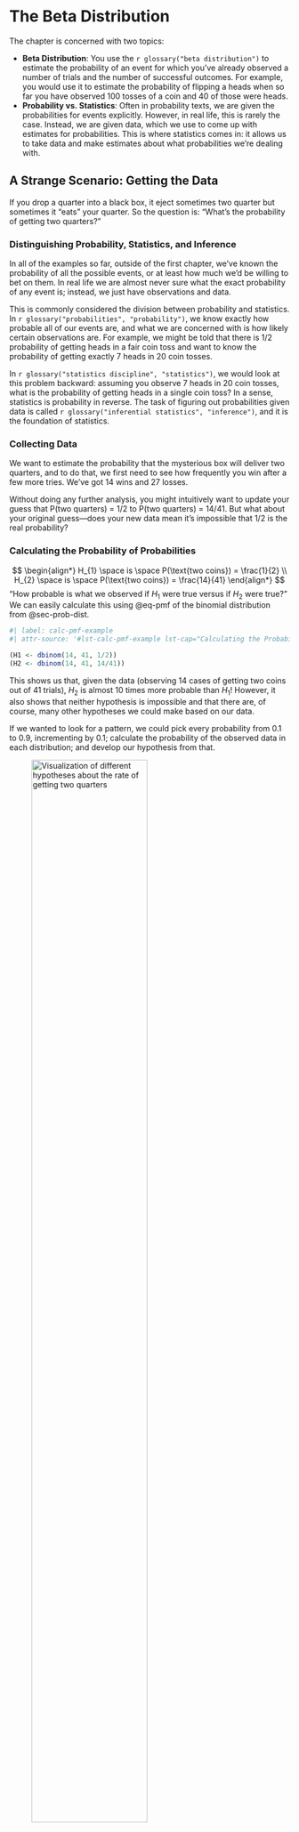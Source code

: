 # The Beta Distribution {#sec-chap-05}

The chapter is concerned with two topics:

-   **Beta Distribution**: You use the `r glossary("beta distribution")`
    to estimate the probability of an event for which you've already
    observed a number of trials and the number of successful outcomes.
    For example, you would use it to estimate the probability of
    flipping a heads when so far you have observed 100 tosses of a coin
    and 40 of those were heads.
-   **Probability vs. Statistics**: Often in probability texts, we are
    given the probabilities for events explicitly. However, in real
    life, this is rarely the case. Instead, we are given data, which we
    use to come up with estimates for probabilities. This is where
    statistics comes in: it allows us to take data and make estimates
    about what probabilities we're dealing with.

## A Strange Scenario: Getting the Data

If you drop a quarter into a black box, it eject sometimes two quarter but
sometimes it "eats" your quarter. So the question is: "What's the
probability of getting two quarters?"

### Distinguishing Probability, Statistics, and Inference

In all of the examples so far, outside of the first chapter, we've known
the probability of all the possible events, or at least how much we'd be
willing to bet on them. In real life we are almost never sure what the
exact probability of any event is; instead, we just have observations
and data.

This is commonly considered the division between probability and
statistics. In `r glossary("probabilities", "probability")`, we know
exactly how probable all of our events are, and what we are concerned
with is how likely certain observations are. For example, we might be
told that there is 1/2 probability of getting heads in a fair coin toss
and want to know the probability of getting exactly 7 heads in 20 coin
tosses.

In `r glossary("statistics discipline", "statistics")`, we would look at
this problem backward: assuming you observe 7 heads in 20 coin tosses,
what is the probability of getting heads in a single coin toss? In a
sense, statistics is probability in reverse. The task of figuring out
probabilities given data is called
`r glossary("inferential statistics", "inference")`, and it is the
foundation of statistics.

### Collecting Data

We want to estimate the probability that the mysterious box will deliver
two quarters, and to do that, we first need to see how frequently you
win after a few more tries. We've got 14 wins and 27 losses.

Without doing any further analysis, you might intuitively want to update
your guess that P(two quarters) = 1/2 to P(two quarters) = 14/41. But
what about your original guess---does your new data mean it's impossible
that 1/2 is the real probability?

### Calculating the Probability of Probabilities

$$
\begin{align*}
H_{1} \space is \space P(\text{two coins}) = \frac{1}{2} \\
H_{2} \space is \space P(\text{two coins}) = \frac{14}{41}
\end{align*}
$$ "How probable is what we observed if $H_{1}$ were true versus if
$H_{2}$ were true?" We can easily calculate this using @eq-pmf of the
binomial distribution from @sec-prob-dist.

```r
#| label: calc-pmf-example
#| attr-source: '#lst-calc-pmf-example lst-cap="Calculating the Probability of Probabilities with dbinom()"'

(H1 <- dbinom(14, 41, 1/2))
(H2 <- dbinom(14, 41, 14/41))
```

This shows us that, given the data (observing 14 cases of getting two
coins out of 41 trials), $H_{2}$ is almost 10 times more probable than
$H_{1}$! However, it also shows that neither hypothesis is impossible
and that there are, of course, many other hypotheses we could make based
on our data.

If we wanted to look for a pattern, we could pick every probability from
0.1 to 0.9, incrementing by 0.1; calculate the probability of the
observed data in each distribution; and develop our hypothesis from
that.

![Visualization of different hypotheses about the rate of getting two
quarters](img/05fig01.jpg){#fig-05-01
fig-alt="Visualization of different hypotheses about the rate of getting two quarters"
fig-align="center" width="70%"}

Even with all these hypotheses, there's no way we could cover every
possible eventuality because we're not working with a finite number of
hypotheses. So let's try to get more information by testing more
distributions. If we repeat the last experiment, testing each
possibility at certain increments starting with 0.01 and ending with
0.99, incrementing by only 0.01 would give us the results in @fig-05-02.

![We see a definite pattern emerging when we look at more
hypotheses](img/05fig02.jpg){#fig-05-02
fig-alt="Visualization of different hypotheses about the rate of getting two quarters"
fig-align="center" width="70%"}

This seems like valuable information; we can easily see where the
probability is highest. Our goal, however, is to model our beliefs in
all possible hypotheses (that is, the full probability distribution of
our beliefs).

There are two problems:

1.  There's an infinite number of possible hypotheses, incrementing by
    smaller and smaller amounts doesn't accurately represent the entire
    range of possibilities---we're always missing an infinite amount.
    (In practice, this isn't a huge problem.)
2.  There are 11 dots above 0.1 right now, and we have an infinite
    number of points to add. This means that our probabilities don't sum
    to 1!

Even though there are infinitely many possibilities here, we still need
them all to sum to 1. This is where the beta distribution comes in.

## Beta Distribution {#sec-beta-distribution}

Unlike the `r glossary("binomial distribution")`, which breaks up nicely
into discrete values, the `r glossary("beta distribution")` represents a
continuous range of values, which allows us to represent our infinite
number of possible hypotheses.

We define the beta distribution with a probability density function
(`r glossary("PDF")`), which is very similar to the probability mass
function we use in the binomial distribution, but is defined for
continuous values.

::: {#thm-pdf-beta}
#### Formula for the PDF of the beta function

$$
Beta(p; \alpha,\beta) = \frac{p^{\alpha - 1} \times (1 - p)^{\beta - 1}}{beta(\alpha, \beta)}
$$ {#eq-pdf-beta}
:::

### Breaking Down the Probability Density Function

`p`: Represents the probability of an event. This corresponds to our different hypotheses for the possible probabilities for our black box.

`$\alpha$`: Represents how many times we observe an event we care about, such as getting two quarters from the box.

`$\beta$`: Represents how many times the event we care about didn’t happen. For our example, this is the number of times that the black box ate the quarter.

`$\alpha + \beta$`: The total number of trials. This is different than the binomial distribution, where we have `k` observations we’re interested in and a finite number of `n` total trials.

The top part of the `r glossary("PDF")` function should look pretty familiar because it’s almost the same as the binomial distribution’s `r glossary("PMF")` in @eq-pmf.

**Differences between the PMF of the binomial distribution and the PDF of the beta distribution**:

- In the PDF, rather than $p^{k} \times (1- p)^{n-k}$, we have $p^{\alpha - 1} \times (1 - p)^{\beta - 1}$ where we subtract 1 from the exponent terms. 
- We also have another function in the denominator of our equation: the beta function (note the lowercase) for which the beta distribution is named. We subtract 1 from the exponent and use the beta function to normalize our values—this is the part that ensures our distribution sums to 1. The beta function is the integral from 0 to 1 of $p^{\alpha - 1} \times (1 - p)^{\beta - 1}$. (A discussion of how subtracting 1 from the exponents and dividing by the beta functions normalizes our values is beyond the scope of this chapter.)

What we get in the end is a function that describes the probability of each possible hypothesis for our true belief in the probability of getting two heads from the box, given that we have observed $\alpha$ examples of one outcome and $\beta$ examples of another. Remember that we arrived at the beta distribution by comparing how well different binomial distributions, each with its own probability $p$, described our data. In other words, the beta distribution represents how well all possible binomial distributions describe the data observed.

### Applying the Probability Density Function to Our Problem

When we plug in our values for our black box data and visualize the beta distribution, shown in @fig-05-03, we see that it looks like a smooth version of the plot in @fig-05-02.

![Visualizing the beta distribution for our data collected about the black box](img/05fig03.jpg){#fig-05-03
fig-alt="Visualizing the beta distribution for our data collected about the black box"
fig-align="center" width="70%"}

While we can see the distribution of our beliefs by looking at a plot, we’d still like to be able to quantify exactly how strongly we believe that “the probability that the true rate at which the box returns two quarters is less than 0.5.” 

### Quantifying Continuous Distributions with Integration

The beta distribution is fundamentally different from the binomial distribution in that with the latter, we are looking at the distribution of $k$, the number of outcomes we care about, which is always something we can count. For the beta distribution, however, we are looking at the distribution of $p$, for which we have an infinite number of possible values. 

We know that the fundamental rule of probability is that the sum of all our values must be 1, but each of our individual values is *infinitely* small, meaning the probability of any specific value is in practice 0.

::: {.callout-note}
The zero probability of an event in a continuous distribution does not mean that this event never could happen. Zero probability only means that the events gets the probability measure of zero.

Our intuition from discrete probability is that if an outcome has zero probability, then the outcome is impossible. With continuous random variables (or more generally, an infinite number of possible outcomes) that intuition is flawed. ([StackExchange](https://stats.stackexchange.com/a/273398/207389))
:::

For example, even if we divided a 1-pound bar of chocolate into infinitely many pieces, we can still add up the weight of the pieces in one half of the chocolate bar. Similarly, when talking about probability in continuous distributions, we can sum up ranges of values. But if every specific value is 0, then isn’t the sum just 0 as well?

This is where calculus comes in: in calculus, there’s a special way of summing up infinitely small values called the *integral.*

If we want to know whether the probability that the box will return a coin is less than 0.5 (that is, the value is somewhere between 0 and 0.5), we can sum it up like this:

$$\int_{0}^{0.5} \frac{p^{14 - 1} \times (1 - p)^{27 - 1}}{beta(14, 27)}$$ {#eq-integral-example}

R includes a function called `dbeta()` that is the PDF for the beta distribution. This function takes three arguments, corresponding to $p$, $\alpha$, and $\beta$. We use this together with R’s `integrate()` function to perform this integration automatically. Here we calculate the probability that the chance of getting two coins from the box is less than or equal to 0.5, given the data:

```r
#| label: dbeta-example-1
#| attr-source: '#lst-dbeta-example-1 lst-cap="Probability of getting two coins from the box is less than or equal to 0.5, given the data"'
integrate(function(p) dbeta(p,14,27),0,0.5)
```
The “absolute error” message appears because computers can’t perfectly calculate integrals so there is always some error, though usually it is far too small for us to worry about. This result from R tells us that there is a 0.98 probability that, given our evidence, the true probability of getting two coins out of the black box is less than 0.5. This means it would not be good idea to put any more quarters in the box, since you very likely won’t break even.

## Reverse-Engineering the Gacha Game

In real-life situations, we almost never know the true probabilities for events. That’s why the beta distribution is one of our most powerful tools for understanding our data.

In @sec-gacha-games of @sec-prob-dist , we knew the probability of the card we wanted to pull. In reality, the game developers are very unlikely to give players this information, for many reasons (such as not wanting players to calculate how unlikely they are to get the card they want). 

This time we don’t know the rates for the card, but we really want that card—and more than one if possible. We spend a ridiculous amount of money and find that from 1,200 cards pulled, we received only 5 cards we're interested in. Our friend is thinking of spending money on the game but only wants to do it if there is a better than 0.7 probability that the chance of pulling the card is greater than 0.005.

Our data tells us that of 1,200 cards pulled, only 5 were cards we are interested in, so we can visualize this as Beta(5,1195), shown in @fig-05-04 (remember that the total cards pulled is $\alpha + \beta$).

![The beta distribution for getting the card we are interested in, given our data](img/05fig04.jpg){#fig-05-04
fig-alt="The beta distribution for getting the card we are interested in, given our data"
fig-align="center" width="70%"}

From our visualization we can see that nearly all the probability density is below 0.01. We need to know exactly how much is above 0.005, the value that our friend cares about. We can solve this by integrating over the beta distribution in R:

```r
#| label: dbeta-example-2
#| attr-source: '#lst-dbeta-example-2 lst-cap="Probability that the rate of pulling a card we are interested is 0.005 or greater"'
integrate(function(x) dbeta(x,5,1195),0.005,1)
```
This tells us the probability that the rate of pulling a card we are interested is 0.005 or greater, given the evidence we have observed, is only 0.29. Our friend will pull for this card only if the probability is around 0.7 or greater, so based on the evidence from our data collection, our friend should not try his luck.

## Wrapping Up

We learned about the beta distribution, which is closely related to the binomial distribution but behaves quite differently. The major difference between the beta distribution and the binomial distribution is that the beta distribution is a continuous probability distribution. Because there are an infinite number of values in the distribution, we cannot sum results the same way we do in a discrete probability distribution. Instead, we need to use calculus to sum ranges of values. Fortunately, we can use R instead of solving tricky integrals by hand.

We built up to the beta distribution by observing how well an increasing number of possible binomial distributions explained our data. The beta distribution allows us to represent how strongly we believe in all possible probabilities for the data we observed. This enables us to perform statistical inference on observed data by determining which probabilities we might assign to an event and how strongly we believe in each one: a *probability of probabilities*.

## Exercises

Try answering the following questions to make sure you understand how we can use the Beta distribution to estimate probabilities. The solutions can be found at https://nostarch.com/learnbayes/.

### Exercise 5-1

You want to use the `r glossary("beta distribution")` to determine whether or not a coin you have is a fair coin — meaning that the coin gives you heads and tails equally. You flip the coin 10 times and get 4 heads and 6 tails. Using the beta distribution, what is the probability that the coin will land on heads more than 60 percent of the time?

```r
#| label: integrate-dbeta-4-6
#| attr-source: '#lst-integrate-dbeta-4-6 lst-cap="Probability that a coin will land on heads more than 60% given 4 heads in 10 tosses"'

integrate(function(p) dbeta(p, 4, 6), 0.6, 1)


```

### Exercise 5-2

You flip the coin 10 more times and now have 9 heads and 11 tails total. What is the probability that the coin is fair, using our definition of fair, give or take 5 percent?

```r
#| label: integrate-dbeta-9-11
#| attr-source: '#lst-integrate-dbeta-9-11 lst-cap="Probability that a coin is fair within a 5% range given 9 heads in 20 tosses"'

integrate(function(p) dbeta(p, 9, 11), 0.45, 0.55)
```

### Exercise 5-3

Data is the best way to become more confident in your assertions. You flip the coin 200 more times and end up with 109 heads and 111 tails. Now what is the probability that the coin is fair, give or take 5 percent?

```r
#| label: integrate-dbeta-109-111
#| attr-source: '#lst-integrate-dbeta-109-111 lst-cap="Probability that a coin is fair within a 5% range given 109 heads in 220 tosses"'

integrate(function(p) dbeta(p, 109, 111), 0.45, 0.55)
```


## Experiments

### Replicating Figure 5.1 {#sec-experiment-5-1}

To replicate @fig-05-01 we need to pick every probability from 0.1 to 0.9, incrementing by 0.1; and then to calculate the probability of the observed data (14 cases of getting two coins out of 41 trials) in each distribution:

```r
#| label: fig-repl-5-1
#| fig-cap: "Visualization of different hypotheses about the rate of getting two quarters from the black box"
#| attr-source: '#lst-fig-repl-5-1 lst-cap="Replication of Figure 5.1: Visualization of different hypotheses about the rate of getting two quarters from the black box"'

tibble::tibble(x = seq(from = 0.1, to = 0.9, by = 0.1),
                    y = dbinom(14, 41, x)) |> 

ggplot2::ggplot(ggplot2::aes(x = x, y = y)) +
    ggplot2::geom_point() +
    ggplot2::theme_bw() +
    ggplot2::labs(
        title = "Probability of different values for p given observation",
        x = "p",
        y = "Probability"
    )
```

### Replicating Figure 5.2

Repeating @sec-experiment-5-1, we want to display each possibility at smaller increments starting with 0.01 and ending with 0.99, incrementing by only 0.01:


```r
#| label: fig-repl-5-2
#| fig-cap: "A definite pattern emerging when we look at more hypotheses"
#| attr-source: '#lst-fig-repl-5-2 lst-cap="Replication of Figure 5.2: We see a definite pattern emerging when we look at more hypotheses"'

tibble::tibble(x = seq(from = 0.01, to = 0.99, by = 0.01),
                    y = dbinom(14, 41, x)) |> 

ggplot2::ggplot(ggplot2::aes(x = x, y = y)) +
    ggplot2::geom_point() +
    ggplot2::theme_bw() +
    ggplot2::labs(
        title = "Probability of different values for p given observation",
        x = "p",
        y = "Probability"
    )
```

### Replicating Figure 5.3

Our data: We've got 14 successes (two coins) with 41 trials.



```r
#| label: fig-repl-5-3
#| fig-cap: "Visualizing the beta distribution for our data collected about the black box"
#| attr-source: '#lst-fig-repl-5-3 lst-cap="Replication of Figure 5.3: Visualizing the beta distribution for our data collected about the black box"'

tibble::tibble(x = seq(from = 0, to = 1, by = 0.01),
                    y = dbeta(x, 14, 27)) |> 

ggplot2::ggplot(ggplot2::aes(x = x, y = y)) +
    ggplot2::geom_line() +
    ggplot2::theme_bw() +
    ggplot2::labs(
        title = "Distribution for Beta(14, 27)",
        x = "p",
        y = "Probability"
    )
```


### Replicating Figure 5.4

Our data tells us that of 1,200 cards pulled, there were only 5 cards we are interested in. Our friend is thinking of spending money on the game but only wants to do it if there is a better than 0.7 probability that the chance of pulling a Bradley Efron (the card we are interested) is greater than 0.005.

```r
#| label: fig-repl-5-4a
#| fig-cap: "The beta distribution form 0 to 1 for getting the card we are interested in, given our data" 
#| attr-source: '#lst-fig-repl-5-4a lst-cap="Replication of Figure 5.4: The beta distribution for getting the card we are interested in, given our data"'

tibble::tibble(x = seq(from = 0, to = 1, length = 1000),
              y = dbeta(x,5,1195)) |> 

ggplot2::ggplot(ggplot2::aes(x = x, y = y)) +
    ggplot2::geom_line() +
    ggplot2::theme_bw() +
    ggplot2::labs(
        title = "Pulling a Bradley Efron Card, Beta(5, 1195)",
        x = "p",
        y = "Probability"
)
```

This was my first try. At first I thought that my @lst-fig-repl-5-4a is wrong as @fig-05-04 has a very different appearance. But then I noticed that my graphics displays value from 0 to 1 whereas @fig-05-04 visualizes only values between 0 and 0.01! 

In @lst-fig-repl-5-4b I changed the visualization just showing values from 0 to 0.01.


```r
#| label: repl-5-4b
#| fig-cap: "The beta distribution form 0 to 0.01 for getting the card we are interested in, given our data" 
#| attr-source: '#lst-fig-repl-5-4b lst-cap="Replication of Figure 5.4: The beta distribution for getting the card we are interested in, given our data"'

tibble::tibble(x = seq(from = 0, to = 0.01, length = 1000),
              y = dbeta(x,5,1195)) |> 

ggplot2::ggplot(ggplot2::aes(x = x, y = y)) +
    ggplot2::geom_line() +
    ggplot2::theme_bw() +
    ggplot2::labs(
        title = "Pulling a Bradley Efron Card, Beta(5, 1195)",
        x = "p",
        y = "Probability"
)
```

